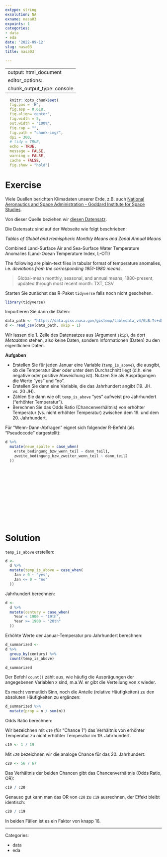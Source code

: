 ```yaml
---
extype: string
exsolution: NA
exname: nasa03
expoints: 1
categories:
- data
- eda
date: '2022-09-12'
slug: nasa03
title: nasa03

---
```



---
output: html_document
editor_options: 
  chunk_output_type: console
---

```r
  knitr::opts_chunk$set(
  fig.pos = 'H',
  fig.asp = 0.618,
  fig.align='center',
  fig.width = 5,
  out.width = "100%",
  fig.cap = "", 
  fig.path = "chunk-img/",
  dpi = 300,
  # tidy = TRUE,
  echo = TRUE,
  message = FALSE,
  warning = FALSE,
  cache = FALSE,
  fig.show = "hold")
```




# Exercise


Viele Quellen berichten Klimadaten unserer Erde, z.B. auch [National Aeronautics and Space Administration - Goddard Institute for Space Studies](https://data.giss.nasa.gov/gistemp/).

Von dieser Quelle beziehen wir [diesen Datensatz](https://data.giss.nasa.gov/gistemp/tabledata_v4/GLB.Ts+dSST.csv).


Die Datensatz sind auf der Webseite wie folgt beschrieben:


*Tables of Global and Hemispheric Monthly Means and Zonal Annual Means*

Combined Land-Surface Air and Sea-Surface Water Temperature Anomalies (Land-Ocean Temperature Index, L-OTI)

The following are plain-text files in tabular format of temperature anomalies, i.e. *deviations from the corresponding 1951-1980 means*.


>   Global-mean monthly, seasonal, and annual means, 1880-present, updated through most recent month: TXT, CSV

Starten Sie zunächst das R-Paket `tidyverse` falls noch nicht geschehen.

```r
library(tidyverse)
```


Importieren Sie dann die Daten:

```r
data_path <- "https://data.giss.nasa.gov/gistemp/tabledata_v4/GLB.Ts+dSST.csv"
d <- read_csv(data_path, skip = 1)
```

Wir lassen die 1. Zeile des Datensatzes aus (Argument `skip`), da dort *Metadaten* stehen,
also keine Daten, sondern Informationen (Daten) zu den eigentlichen Daten.


**Aufgaben**


- Erstellen Sie für jeden Januar eine Variable (`temp_is_above`), die ausgibt, ob die Temperatur über oder unter dem Durchschnitt liegt (d.h. eine negative oder positive Abweichung ist). Nutzen Sie als Ausprägungen die Werte "yes" und "no".
- Erstellen Sie dann eine Variable, die das Jahrhundert angibt (19. JH. vs. 20 JH).
- Zählen Sie dann wie oft `temp_is_above` "yes" aufweist pro Jahrhundert ("erhöhter Temperatur").
- Berechnen Sie das Odds Ratio (Chancenverhältnis) von erhöhter Temperatur (vs. nicht erhöhter Temperatur) zwischen dem 19. und dem 20. Jahrhundert.



Für "Wenn-Dann-Abfragen" eignet sich folgender R-Befehl (als "Pseudocode" dargestellt):

```r
d %>% 
  mutate(neue_spalte = case_when(
    erste_bedingung_bzw_wenn_teil ~ dann_teil1,
    zweite_bedingung_bzw_zweiter_wenn_teil ~ dann_teil2
  ))
```







</br>
</br>
</br>
</br>
</br>
</br>
</br>
</br>
</br>
</br>

# Solution


`temp_is_above` erstellen:


```r
d <-
  d %>% 
  mutate(temp_is_above = case_when(
    Jan > 0 ~ "yes",
    Jan <= 0 ~ "no"
  ))
```


Jahrhundert berechnen:


```r
d <-
  d %>% 
  mutate(century = case_when(
    Year < 1900 ~ "19th",
    Year >= 1900 ~ "20th"
  ))
```


Erhöhte Werte der Januar-Temperatur pro Jahrhundert berechnen:


```r
d_summarized <- 
d %>% 
  group_by(century) %>% 
  count(temp_is_above)

d_summarized
```


Der Befehl `count()` zählt aus, wie häufig die Ausprägungen der angegebenen Variablen `X` sind,
m.a.W. er gibt die Verteilung von `X` wieder.

Es macht vermutlich Sinn, noch die Anteile (relative Häufigkeiten) zu den absoluten Häufigkeiten zu ergänzen:



```r
d_summarized %>% 
  mutate(prop = n / sum(n))
```


Odds Ratio berechnen:

Wir bezeichnen mit `c19` (für "Chance 1") das Verhältnis von erhöhter Temperatur zu nicht erhöhter Temperatur im 19. Jahrhundert.

```r
c19 <- 1 / 19
```

Mit `c20` bezeichnen wir die analoge Chance für das 20. Jahrhundert:

```r
c20 <- 56 / 67
```

Das Verhältnis der beiden Chancen gibt das Chancenverhältnis (Odds Ratio, OR):


```r
c19 / c20
```


Genauso gut kann man das OR von `c20` zu `c19` ausrechnen, 
der Effekt bleibt identisch:

```r
c20 / c19
```

In beiden Fällen ist es ein Faktor von knapp 16.






---

Categories: 

- data
- eda

